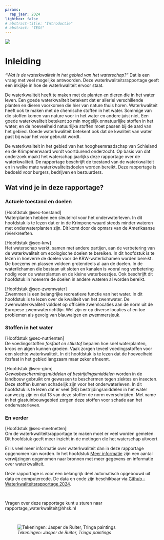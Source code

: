 ```yaml
---
params: 
  rap_jaar: 2024
lightbox: false
# abstract-title: "Introductie"
# abstract: "TESt"
---
```


![](images/vier_watergangen_jdr.jpg){fig-alt="Vier typen gebieden met een watergang"}

# Inleiding {.unnumbered}

*"Wat is de waterkwaliteit in het gebied van het waterschap?"* Dat is een vraag met veel mogelijke antwoorden. Deze waterkwaliteitsrapportage geeft een inkijkje in hoe de waterkwaliteit ervoor staat.

De waterkwaliteit heeft te maken met de planten en dieren die in het water leven. Een goede waterkwaliteit betekent dat er allerlei verschillende planten en dieren voorkomen die hier van nature thuis horen. 
Waterkwaliteit heeft ook te maken met de chemische stoffen in het water. Sommige van die stoffen komen van nature voor in het water en andere juist niet. Een goede waterkwaliteit betekent zo min mogelijk onnatuurlijke stoffen in het water; en de hoeveelheid natuurlijke stoffen moet passen bij de aard van het gebied.
Goede waterkwaliteit betekent ook dat de kwaliteit van water past bij waar het voor gebruikt wordt. 

De waterkwaliteit in het gebied van het hoogheemraadschap van Schieland en de Krimpenerwaard wordt voortdurend onderzocht. Op basis van dat onderzoek maakt het waterschap jaarlijks deze rapportage over de waterkwaliteit. De rapportage beschrijft de toestand van de waterkwaliteit en in welke mate waterkwaliteitsdoelen worden bereikt. Deze rapportage is bedoeld voor burgers, bedrijven en bestuurders.

## Wat vind je in deze rapportage?

### Actuele toestand en doelen

[Hoofdstuk @sec-toestand]\
Waterplanten hebben een sleutelrol voor het onderwaterleven. In dit hoofdstuk is te lezen dat er in de Krimpenerwaard steeds minder wateren met onderwaterplanten zijn. Dit komt door de opmars van de Amerikaanse rivierkreeften.

[Hoofdstuk @sec-krw]\
Het waterschap werkt, samen met andere partijen, aan de verbetering van de waterkwaliteit om ecologische doelen te bereiken. In dit hoofdstuk is te lezen in hoeverre de doelen voor de KRW-waterlichamen worden bereikt. De boezems en plassen voldoen grotendeels al aan de doelen. In de waterlichamen die bestaan uit sloten en kanalen is vooral nog verbetering nodig voor de waterplanten en de kleine waterbeestjes. Ook beschrijft dit hoofdstuk in hoeverre de doelen in andere wateren al worden bereikt.

[Hoofdstuk @sec-zwemwater]\
Zwemmen is een belangrijke recreatieve functie van het water. In dit hoofdstuk is te lezen over de kwaliteit van het zwemwater. De zwemwaterkwaliteit voldoet op officiële zwemlocaties aan de norm uit de Europese zwemwaterrichtlijn. Wel zijn er op diverse locaties af en toe problemen als gevolg van blauwalgen en zwemmersjeuk.



### Stoffen in het water

[Hoofdstuk @sec-nutrienten]\
De voedingsstoffen *fosfaat en stikstof* bepalen hoe snel waterplanten, kroos en algen kunnen groeien. Vaak zorgen teveel voedingsstoffen voor een slechte waterkwaliteit. In dit hoofdstuk is te lezen dat de hoeveelheid fosfaat in het gebied langzaam maar zeker afneemt.

[Hoofdstuk @sec-gbm]\
*Gewasbeschermingsmiddelen of bestrijdingsmiddelen* worden in de landbouw gebruikt om gewassen te beschermen tegen ziektes en insecten. Deze stoffen kunnen schadelijk zijn voor het onderwaterleven. In dit hoofdstuk is te lezen dat er veel (90) bestrijdingsmiddelen in het water aanwezig zijn en dat 13 van deze stoffen de norm overschrijden. Met name in het glastuinbouwgebied zorgen deze stoffen voor schade aan het onderwaterleven.


### En verder

[Hoofdstuk @sec-meetnetten]\
Om de waterkwaliteitsrapportage te maken moet er veel worden gemeten. Dit hoofdstuk geeft meer inzicht in de metingen die het waterschap uitvoert.

Er is veel meer informatie over waterkwaliteit dan in deze rapportage opgenomen kan worden. In het hoofdstuk [Meer informatie](#meer_info) zijn een aantal verwijzingen opgenomen naar bronnen met meer gegevens en informatie over waterkwaliteit.

Deze rapportage is voor een belangrijk deel automatisch opgebouwd uit data en computercode. De data en code zijn beschikbaar via [Github - Waterkwaliteitsrapportage 2024](https://github.com/HHSK-wkl/wklrap_2024).

<br>

Vragen over deze rapportage kunt u sturen naar rapportage_waterkwaliteit\@hhsk.nl

<br>

![*Tekeningen: Jasper de Ruiter, Tringa paintings*](images/zomer_veenweide_full_colour_800px.jpg){fig-alt="Een watergang in agrarisch gebied"}
